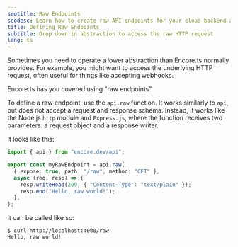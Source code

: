 ```yaml
---
seotitle: Raw Endpoints
seodesc: Learn how to create raw API endpoints for your cloud backend application using TypeScript and Encore.ts
title: Defining Raw Endpoints
subtitle: Drop down in abstraction to access the raw HTTP request
lang: ts
---
```


Sometimes you need to operate a lower abstraction than Encore.ts normally provides.
For example, you might want to access the underlying HTTP request, often useful for things like accepting webhooks.

Encore.ts has you covered using "raw endpoints".

To define a raw endpoint, use the `api.raw` function. It works similarly to
`api`, but does not accept a request and response schema. Instead, it works like
the Node.js `http` module and `Express.js`, where the function receives two
parameters: a request object and a response writer.

It looks like this:

```ts
import { api } from "encore.dev/api";

export const myRawEndpoint = api.raw(
  { expose: true, path: "/raw", method: "GET" },
  async (req, resp) => {
    resp.writeHead(200, { "Content-Type": "text/plain" });
    resp.end("Hello, raw world!");
  },
);
```

It can be called like so:

```shell
$ curl http://localhost:4000/raw
Hello, raw world!
```

<GitHubLink
    href="https://github.com/encoredev/examples/tree/main/ts/slack-bot"
    desc="Slack Bot example application that uses Raw endpoints to accept webhooks."
/>
